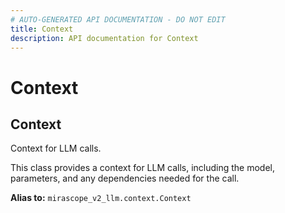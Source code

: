 ```yaml
---
# AUTO-GENERATED API DOCUMENTATION - DO NOT EDIT
title: Context
description: API documentation for Context
---
```


# Context

## <ApiType type="Alias" path="tools/context_tool/Context" symbolName="Context" /> Context

Context for LLM calls.

This class provides a context for LLM calls, including the model,
parameters, and any dependencies needed for the call.


**Alias to:** `mirascope_v2_llm.context.Context`
